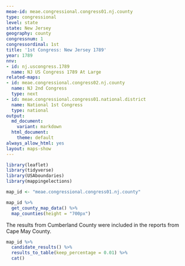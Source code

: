 ```yaml
---
meae-id: meae.congressional.congress01.nj.county
type: congressional
level: state
state: New Jersey
geography: county
congressnum: 1
congressordinal: 1st
title: '1st Congress: New Jersey 1789'
year: 1789
nnv:
- id: nj.uscongress.1789
  name: NJ US Congress 1789 At Large
related-maps:
- id: meae.congressional.congress02.nj.county
  name: NJ 2nd Congress
  type: next
- id: meae.congressional.congress01.national.district
  name: National 1st Congress
  type: national
output:
  md_document:
    variant: markdown
  html_document:
    theme: default
always_allow_html: yes
layout: maps-show
---
```


```r
library(leaflet)
library(tidyverse)
library(USAboundaries)
library(mappingelections)

map_id <- "meae.congressional.congress01.nj.county"
```

<div class="map">

```r
map_id %>%
  get_county_map_data() %>%
  map_counties(height = "700px")
```

</div>

The results from Cumberland County were included in the reports from Cape May County.

<div class="results-table">

```r
map_id %>%
  candidate_results() %>%
  results_to_table(keep_percentage = 0.01) %>%
  cat()
```

</div>
